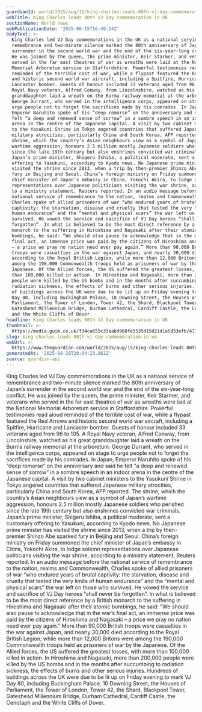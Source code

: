 ```yaml
---
guardianId: world/2025/aug/15/king-charles-leads-80th-vj-day-commemoration-in-uk
webTitle: King Charles leads 80th VJ Day commemoration in UK
sectionName: World news
webPublicationDate: '2025-08-15T16:49:24Z'
bodyText: >-
  King Charles led VJ Day commemorations in the UK as a national service of
  remembrance and two-minute silence marked the 80th anniversary of Japan’s
  surrender in the second world war and the end of the six-year-long conflict.
  He was joined by the queen, the prime minister, Keir Starmer, and veterans who
  served in the far east theatres of war as wreaths were laid at the National
  Memorial Arboretum service in Staffordshire. Powerful testimonies read aloud
  reminded of the terrible cost of war, while a flypast featured the Red Arrows
  and historic second world war aircraft, including a Spitfire, Hurricane and
  Lancaster bomber. Guests of honour included 33 veterans aged from 96 to 105. A
  Royal Navy veteran, Alfred Conway, from Lincolnshire, watched as his great
  granddaughter laid a wreath on the Burma railway memorial at the arboretum.
  George Durrant, who served in the intelligence corps, appeared on stage to
  urge people not to forget the sacrifices made by his comrades. In Japan,
  Emperor Naruhito spoke of his “deep remorse” on the anniversary and said he
  felt “a deep and renewed sense of sorrow” in a sombre speech in an indoor
  arena in the centre of the Japanese capital. A visit by two cabinet ministers
  to the Yasukuni Shrine in Tokyo angered countries that suffered Japanese
  military atrocities, particularly China and South Korea, AFP reported. The
  shrine, which the country’s Asian neighbours view as a symbol of Japan’s
  wartime aggression, honours 2.5 million mostly Japanese soldiers who perished
  since the late 19th century but also enshrines convicted war criminals.
  Japan’s prime minister, Shigeru Ishiba, a political moderate, sent a customary
  offering to Yasukuni, according to Kyodo news. No Japanese prime minister has
  visited the shrine since 2013, when a trip by then-premier Shinzo Abe sparked
  fury in Beijing and Seoul. China’s foreign ministry on Friday summoned the
  chief minister of Japan’s embassy in China, Yokochi Akira, to lodge solemn
  representations over Japanese politicians visiting the war shrine, according
  to a ministry statement, Reuters reported. In an audio message before the
  national service of remembrance to the nation, realms and Commonwealth,
  Charles spoke of allied prisoners of war “who endured years of brutal
  captivity: the starvation, disease and cruelty that tested the very limits of
  human endurance” and the “mental and physical scars” the war left on those who
  survived. He vowed the service and sacrifice of VJ Day heroes “shall never be
  forgotten”. In what is believed to be the most direct reference by a British
  monarch to the suffering in Hiroshima and Nagasaki after their atomic
  bombings, he said: “We should also pause to acknowledge that in the war’s
  final act, an immense price was paid by the citizens of Hiroshima and Nagasaki
  – a price we pray no nation need ever pay again.” More than 90,000 British
  troops were casualties in the war against Japan, and nearly 30,000 died
  according to the Royal British Legion, while more than 12,000 Britons were
  among the 190,000 Commonwealth troops held as prisoners of war by the
  Japanese. Of the Allied forces, the US suffered the greatest losses, with more
  than 100,000 killed in action. In Hiroshima and Nagasaki, more than 200,000
  people were killed by the US bombs and in the months after succumbing to
  radiation sickness, the effects of burns and other serious injuries. Hundreds
  of buildings across the UK were due to be lit up on Friday evening to mark VJ
  Day 80, including Buckingham Palace, 10 Downing Street, the Houses of
  Parliament, the Tower of London, Tower 42, the Shard, Blackpool Tower,
  Gateshead Millennium Bridge, Durham Cathedral, Cardiff Castle, the Cenotaph
  and the White Cliffs of Dover.
headline: King Charles leads 80th VJ Day commemoration in UK
thumbnail: >-
  https://media.guim.co.uk/f34ca655c33aabd968fe5535d15d21d1a5d33efb/473_0_6588_5273/500.jpg
slug: king-charles-leads-80th-vj-day-commemoration-in-uk
webUrl: >-
  https://www.theguardian.com/world/2025/aug/15/king-charles-leads-80th-vj-day-commemoration-in-uk
generatedAt: '2025-08-28T20:04:23.861Z'
source: guardian-api
---
```

King Charles led VJ Day commemorations in the UK as a national service of remembrance and two-minute silence marked the 80th anniversary of Japan’s surrender in the second world war and the end of the six-year-long conflict. He was joined by the queen, the prime minister, Keir Starmer, and veterans who served in the far east theatres of war as wreaths were laid at the National Memorial Arboretum service in Staffordshire. Powerful testimonies read aloud reminded of the terrible cost of war, while a flypast featured the Red Arrows and historic second world war aircraft, including a Spitfire, Hurricane and Lancaster bomber. Guests of honour included 33 veterans aged from 96 to 105. A Royal Navy veteran, Alfred Conway, from Lincolnshire, watched as his great granddaughter laid a wreath on the Burma railway memorial at the arboretum. George Durrant, who served in the intelligence corps, appeared on stage to urge people not to forget the sacrifices made by his comrades. In Japan, Emperor Naruhito spoke of his “deep remorse” on the anniversary and said he felt “a deep and renewed sense of sorrow” in a sombre speech in an indoor arena in the centre of the Japanese capital. A visit by two cabinet ministers to the Yasukuni Shrine in Tokyo angered countries that suffered Japanese military atrocities, particularly China and South Korea, AFP reported. The shrine, which the country’s Asian neighbours view as a symbol of Japan’s wartime aggression, honours 2.5 million mostly Japanese soldiers who perished since the late 19th century but also enshrines convicted war criminals. Japan’s prime minister, Shigeru Ishiba, a political moderate, sent a customary offering to Yasukuni, according to Kyodo news. No Japanese prime minister has visited the shrine since 2013, when a trip by then-premier Shinzo Abe sparked fury in Beijing and Seoul. China’s foreign ministry on Friday summoned the chief minister of Japan’s embassy in China, Yokochi Akira, to lodge solemn representations over Japanese politicians visiting the war shrine, according to a ministry statement, Reuters reported. In an audio message before the national service of remembrance to the nation, realms and Commonwealth, Charles spoke of allied prisoners of war “who endured years of brutal captivity: the starvation, disease and cruelty that tested the very limits of human endurance” and the “mental and physical scars” the war left on those who survived. He vowed the service and sacrifice of VJ Day heroes “shall never be forgotten”. In what is believed to be the most direct reference by a British monarch to the suffering in Hiroshima and Nagasaki after their atomic bombings, he said: “We should also pause to acknowledge that in the war’s final act, an immense price was paid by the citizens of Hiroshima and Nagasaki – a price we pray no nation need ever pay again.” More than 90,000 British troops were casualties in the war against Japan, and nearly 30,000 died according to the Royal British Legion, while more than 12,000 Britons were among the 190,000 Commonwealth troops held as prisoners of war by the Japanese. Of the Allied forces, the US suffered the greatest losses, with more than 100,000 killed in action. In Hiroshima and Nagasaki, more than 200,000 people were killed by the US bombs and in the months after succumbing to radiation sickness, the effects of burns and other serious injuries. Hundreds of buildings across the UK were due to be lit up on Friday evening to mark VJ Day 80, including Buckingham Palace, 10 Downing Street, the Houses of Parliament, the Tower of London, Tower 42, the Shard, Blackpool Tower, Gateshead Millennium Bridge, Durham Cathedral, Cardiff Castle, the Cenotaph and the White Cliffs of Dover.
